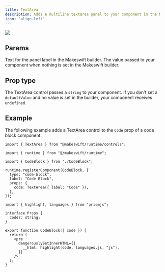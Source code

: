 ```yaml
---
title: TextArea
description: Adds a multiline textarea panel to your component in the Makeswift builder to visually edit a `string` prop.
icon: "align-left"
---
```


<Frame type="glass" caption="A textarea panel for a code block component">
  <img src="/images/text-area-panel.png" />
</Frame>

## Params

<ParamField query="label" type="string" default="Text">
  Text for the panel label in the Makeswift builder.
</ParamField>

<ParamField query="defaultValue" type="string">
  The value passed to your component when nothing is set in the Makeswift
  builder.
</ParamField>

## Prop type

The TextArea control passes a `string` to your component. If you don't set a `defaultValue` and no value is set in the builder, your component receives `undefined`.

## Example

The following example adds a TextArea control to the `Code` prop of a code block component.

<CodeGroup>

```tsx CodeBlock.makeswift.ts
import { TextArea } from "@makeswift/runtime/controls";

import { runtime } from "@/makeswift/runtime";

import { CodeBlock } from "./CodeBlock";

runtime.registerComponent(CodeBlock, {
  type: "code-block",
  label: "Code Block",
  props: {
    code: TextArea({ label: "Code" }),
  },
});
```

```tsx CodeBlock.tsx
import { highlight, languages } from "prismjs";

interface Props {
  code?: string;
}

export function CodeBlock({ code }) {
  return (
    <pre
      dangerouslySetInnerHTML={{
        __html: highlight(code, languages.js, "js"),
      }}
    />
  );
}
```

</CodeGroup>


<NamingConventions />
